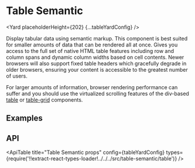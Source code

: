 <!--
Copyright (c) Uber Technologies, Inc.

This source code is licensed under the MIT license found in the
LICENSE file in the root directory of this source tree.
-->






<TableGuideNotification />

# Table Semantic

<Yard placeholderHeight={202} {...tableYardConfig} />

Display tabular data using semantic markup. This component is best suited for
smaller amounts of data that can be rendered all at once. Gives you access to
the full set of native HTML table features including row and column spans and
dynamic column widths based on cell contents. Newer browsers will also support
fixed table headers which gracefully degrade in older browsers, ensuring your
content is accessible to the greatest number of users.

For larger amounts of information, browser rendering performance can suffer and
you should use the virtualized scrolling features of the div-based
[table](/components/table) or [table-grid](/components/table-grid) components.

## Examples

<Example title="Table basic usage" path="table-semantic/basic.js">
  <Basic />
</Example>

<Example title="Common cell examples" path="table-semantic/cells.js">
  <Cells />
</Example>

<Example title="Table with scrolling contents" path="table-semantic/scroll.js">
  <Scroll />
</Example>

<Example title="Table Builder" path="table-semantic/builder.js">
  <Builder />
</Example>

<Example title="Table Builder with sorting" path="table-semantic/sortable.js">
  <Sortable />
</Example>

<Example title="Table Builder with toggles" path="table-semantic/toggleable.js">
  <Toggleable />
</Example>

<Example title="Table Builder with alternating rows" path="table-semantic/alternating.js">
  <Alternating />
</Example>

<Example title="Table custom with merged cells" path="table-semantic/span.js">
  <Span />
</Example>

<Example title="Table with empty message" path="table-semantic/empty-message.js">
  <EmptyMessage />
</Example>

## API

<ApiTable
  title="Table Semantic props"
  config={tableYardConfig}
  types={require('!!extract-react-types-loader!../../../src/table-semantic/table')}
/>

<Exports
  component={TableSemanticExports}
  title="Table Semantic exports"
  path="baseui/table-semantic"
/>
